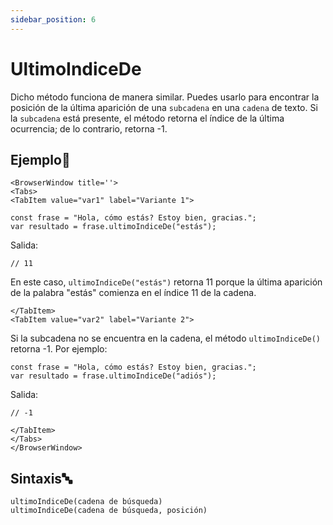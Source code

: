 ```yaml
---
sidebar_position: 6
---
```


# UltimoIndiceDe

Dicho método funciona de manera similar. Puedes usarlo para encontrar la posición de la última aparición de una `subcadena` en una `cadena` de texto. Si la `subcadena` está presente, el método retorna el índice de la última ocurrencia; de lo contrario, retorna -1.

## Ejemplo📝

```mdx-code-block
<BrowserWindow title=''>
<Tabs>
<TabItem value="var1" label="Variante 1">
```
```dummy
const frase = "Hola, cómo estás? Estoy bien, gracias.";
var resultado = frase.ultimoIndiceDe("estás"); 
```
Salida:

```dummy
// 11
```
En este caso, `ultimoIndiceDe("estás")` retorna 11 porque la última aparición de la palabra "estás" comienza en el índice 11 de la cadena.
```mdx-code-block
</TabItem>
<TabItem value="var2" label="Variante 2">
```
Si la subcadena no se encuentra en la cadena, el método `ultimoIndiceDe()` retorna -1. Por ejemplo:
```dummy
const frase = "Hola, cómo estás? Estoy bien, gracias.";
var resultado = frase.ultimoIndiceDe("adiós");
```
Salida:
```dummy
// -1
```

```mdx-code-block
</TabItem>
</Tabs>
</BrowserWindow>
```

## Sintaxis🔤

```dummy
ultimoIndiceDe(cadena de búsqueda)
ultimoIndiceDe(cadena de búsqueda, posición)
```